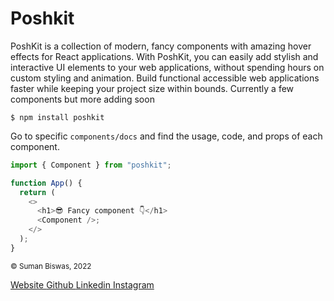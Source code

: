 <!-- Custom-MDX-Documentation.mdx -->


<Meta title="Introduction" />

# Poshkit

PoshKit is a collection of modern, fancy components with amazing hover effects for React applications. With PoshKit, you can easily add stylish and interactive UI elements to your web applications, without spending hours on custom styling and animation. Build functional accessible web applications faster while keeping your project size within bounds. Currently a few components but more adding soon

```shell
$ npm install poshkit
```

Go to specific `components/docs` and find the usage, code, and props of each component.

```js
import { Component } from "poshkit";

function App() {
  return (
    <>
      <h1>😎 Fancy component 👇</h1>
      <Component />;
    </>
  );
}
```

<style>
  {`
    .copy-p  {
      text-align: center;
      margin-top: 5rem;
    }

    .copyright {
      color: #808080;
    }

    .link{
        margin-inline:5px;
        font-size:.7rem;
        color:#707070;
        text-decoration:underline;
    }
  `}
</style>

<p className="copy-p">
  <small className="copyright">&copy; Suman Biswas, 2022</small>
  <footer>
    <a href="https://sumanbiswas.vercel.app/" target="_blank" className="link">
      Website
    </a>
    <a href="https://github.com/sumanbiswas7" target="_blank" className="link">
      Github
    </a>
    <a
      href="https://www.linkedin.com/in/sumanbiswas7"
      target="_blank"
      className="link"
    >
      Linkedin
    </a>
    <a
      href="https://www.instagram.com/sumanbiswas7"
      target="_blank"
      className="link"
    >
      Instagram
    </a>
  </footer>
</p>
